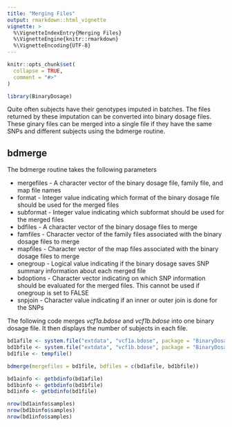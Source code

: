 ```yaml
---
title: "Merging Files"
output: rmarkdown::html_vignette
vignette: >
  %\VignetteIndexEntry{Merging Files}
  %\VignetteEngine{knitr::rmarkdown}
  %\VignetteEncoding{UTF-8}
---
```


```r
knitr::opts_chunk$set(
  collapse = TRUE,
  comment = "#>"
)
```

```r
library(BinaryDosage)
```

Quite often subjects have their genotypes imputed in batches. The files returned by these imputation can be converted into binary dosage files. These ginary files can be merged into a single file if they have the same SNPs and different subjects using the bdmerge routine.

## bdmerge

The bdmerge routine takes the following parameters

- mergefiles - A character vector of the binary dosage file, family file, and map file names
- format - Integer value indicating which format of the binary dosage file should be used for the merged files
- subformat - Integer value indicating which subformat should be used for the merged files
- bdfiles - A character vector of the binary dosage files to merge
- famfiles - Character vector of the family files associated with the binary dosage files to merge
- mapfiles - Character vector of the map files associated with the binary dosage files to merge
- onegroup - Logical value indicating if the binary dosage saves SNP summary information about each merged file
- bdoptions - Character vector indicating on which SNP information should be evaluated for the merged files. This cannot be used if onegroup is set to FALSE
- snpjoin - Character value indicating if an inner or outer join is done for the SNPs

The following code merges *vcf1a.bdose* and *vcf1b.bdose* into one binary dosage file. It then displays the number of subjects in each file.

``` r
bd1afile <- system.file("extdata", "vcf1a.bdose", package = "BinaryDosage")
bd1bfile <- system.file("extdata", "vcf1b.bdose", package = "BinaryDosage")
bd1file <- tempfile()

bdmerge(mergefiles = bd1file, bdfiles = c(bd1afile, bd1bfile))

bd1ainfo <- getbdinfo(bd1afile)
bd1binfo <- getbdinfo(bd1bfile)
bd1info <- getbdinfo(bd1file)

nrow(bd1ainfo$samples)
nrow(bd1binfo$samples)
nrow(bd1info$samples)
```

